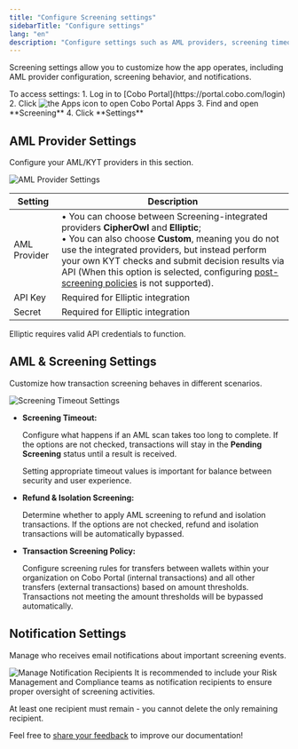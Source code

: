 ```yaml
---
title: "Configure Screening settings"
sidebarTitle: "Configure settings"
lang: "en"
description: "Configure settings such as AML providers, screening timeouts, and notifications for the Screening app."
---
```


Screening settings allow you to customize how the app operates, including AML provider configuration, screening behavior, and notifications.

<Info>
To access settings:
1. Log in to [Cobo Portal](https://portal.cobo.com/login)
2. Click <img src="/en/images/common/icon_apps.svg" className="icon" alt="the Apps icon"/> to open Cobo Portal Apps
3. Find and open **Screening**
4. Click **Settings**
</Info>

## AML Provider Settings

Configure your AML/KYT providers in this section.

<img src="/en/images/portal-apps/screening/settings-provider.png" className="screenshot_modal" alt="AML Provider Settings"/>

| Setting | Description |
| --- | --- |
| AML Provider | • You can choose between Screening-integrated providers **CipherOwl** and **Elliptic**;<br/>• You can also choose **Custom**, meaning you do not use the integrated providers, but instead perform your own KYT checks and submit decision results via API (When this option is selected, configuring [post-screening policies](/cn/apps/screening/risk-policies) is not supported). |
| API Key | Required for Elliptic integration |
| Secret | Required for Elliptic integration |

<Note>Elliptic requires valid API credentials to function.</Note>

## AML & Screening Settings

Customize how transaction screening behaves in different scenarios.

<img src="/en/images/portal-apps/screening/settings-aml.png" className="screenshot_modal" alt="Screening Timeout Settings"/>

- **Screening Timeout:**

    Configure what happens if an AML scan takes too long to complete. If the options are not checked, transactions will stay in the **Pending Screening** status until a result is received.

    <Info>Setting appropriate timeout values is important for balance between security and user experience.</Info>

- **Refund & Isolation Screening:**

    Determine whether to apply AML screening to refund and isolation transactions. If the options are not checked, refund and isolation transactions will be automatically bypassed.

- **Transaction Screening Policy:**

    Configure screening rules for transfers between wallets within your organization on Cobo Portal (internal transactions) and all other transfers (external transactions) based on amount thresholds. Transactions not meeting the amount thresholds will be bypassed automatically.
    
## Notification Settings

Manage who receives email notifications about important screening events.

<img src="/en/images/portal-apps/screening/settings-notification.png" className="screenshot_modal" alt="Manage Notification Recipients"/>

<Note>
It is recommended to include your Risk Management and Compliance teams as notification recipients to ensure proper oversight of screening activities.
</Note>

<Info>At least one recipient must remain - you cannot delete the only remaining recipient.</Info>

<Tip>Feel free to [share your feedback](https://forms.zohopublic.com/cobo/form/DocumentFeedbackForm/formperma/QvLOhxJv1_JMsJ-1dleZ8Itb_7rzN-LtgvsDdxosoVI?referrername=manuals) to improve our documentation!</Tip>
